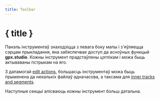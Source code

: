 ```yaml
---
title: Toolbar
---
```


<script lang="ts">

    onMount(() => {
        currentTool.set(Tool.ROUTING);
    });

    onDestroy(() => {
        currentTool.set(null);
    });
</script>

# { title }

Панэль інструментаў знаходзіцца з левага боку мапы і з'яўляецца сэрцам прыкладання, яна забяспечвае доступ да асноўных функцый **gpx.studio**.
Кожны інструмент прадстаўлены цэтлікам і можа быць актываваны пстрыкам на яго.

<div class="flex flex-row justify-center text-foreground">
    <div>
        <Toolbar class="border rounded-md shadow-lg" />
    </div>
</div>

З дапамогай [edit actions](./menu/edit), большасць інструментаў можа быць прыменена да некалькіх файлаў адначасова, а таксама для [inner tracks and segments](./gpx).

Наступныя секцыі апісваюць кожны інструмент больш дэтальна.
